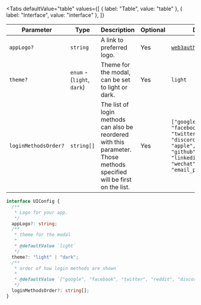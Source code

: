 
<Tabs
  defaultValue="table"
  values={[
    { label: "Table", value: "table" },
    { label: "Interface", value: "interface" },
  ]}
>

<TabItem value="table">

| Parameter            | Type                       | Description                                                                                                             | Optional | Default                                                                                                                                                     |
| -------------------- | -------------------------- | ----------------------------------------------------------------------------------------------------------------------- | -------- | ----------------------------------------------------------------------------------------------------------------------------------------------------------- |
| `appLogo?`           | `string`                   | A link to preferred logo.                                                                                               | Yes      | [`web3auth-logo.svg`](https://images.web3auth.io/web3auth-logo.svg)                                                                                         |
| `theme?`             | `enum` - (`light`, `dark`) | Theme for the modal, can be set to light or dark.                                                                       | Yes      | `light`                                                                                                                                                     |
| `loginMethodsOrder?` | `string[]`                 | The list of login methods can also be reordered with this parameter. Those methods specified will be first on the list. | Yes      | `["google", "facebook", "twitter", "reddit", "discord", "twitch", "apple", "line", "github", "kakao", "linkedin", "weibo", "wechat", "email_passwordless"]` |

</TabItem>

<TabItem value="interface">

```ts
interface UIConfig {
  /**
   * Logo for your app.
   */
  appLogo?: string;
  /**
   * theme for the modal
   *
   * @defaultValue `light`
   */
  theme?: "light" | "dark";
  /**
   * order of how login methods are shown
   *
   * @defaultValue `["google", "facebook", "twitter", "reddit", "discord", "twitch", "apple", "line", "github", "kakao", "linkedin", "weibo", "wechat", "email_passwordless"]`
   */
  loginMethodsOrder?: string[];
}
```

</TabItem>

</Tabs>
